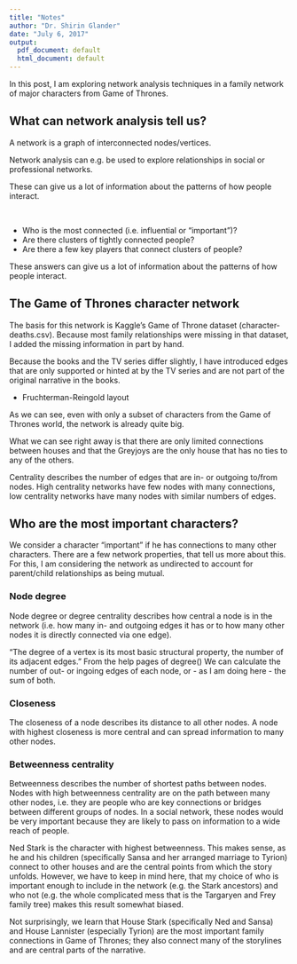 ```yaml
---
title: "Notes"
author: "Dr. Shirin Glander"
date: "July 6, 2017"
output:
  pdf_document: default
  html_document: default
---
```


In this post, I am exploring network analysis techniques in a family network of major characters from Game of Thrones.

## What can network analysis tell us?

A network is a graph of interconnected nodes/vertices.

Network analysis can e.g. be used to explore relationships in social or professional networks.

These can give us a lot of information about the patterns of how people interact.

<br>

- Who is the most connected (i.e. influential or “important”)?
- Are there clusters of tightly connected people?
- Are there a few key players that connect clusters of people?

These answers can give us a lot of information about the patterns of how people interact.

## The Game of Thrones character network

The basis for this network is Kaggle’s Game of Throne dataset (character-deaths.csv). Because most family relationships were missing in that dataset, I added the missing information in part by hand.

Because the books and the TV series differ slightly, I have introduced edges that are only supported or hinted at by the TV series and are not part of the original narrative in the books.

- Fruchterman-Reingold layout

As we can see, even with only a subset of characters from the Game of Thrones world, the network is already quite big. 

What we can see right away is that there are only limited connections between houses and that the Greyjoys are the only house that has no ties to any of the others.

Centrality describes the number of edges that are in- or outgoing to/from nodes. High centrality networks have few nodes with many connections, low centrality networks have many nodes with similar numbers of edges.

## Who are the most important characters?

We consider a character “important” if he has connections to many other characters. There are a few network properties, that tell us more about this. For this, I am considering the network as undirected to account for parent/child relationships as being mutual.

### Node degree
Node degree or degree centrality describes how central a node is in the network (i.e. how many in- and outgoing edges it has or to how many other nodes it is directly connected via one edge).

“The degree of a vertex is its most basic structural property, the number of its adjacent edges.” From the help pages of degree()
We can calculate the number of out- or ingoing edges of each node, or - as I am doing here - the sum of both.

### Closeness
The closeness of a node describes its distance to all other nodes. A node with highest closeness is more central and can spread information to many other nodes.

### Betweenness centrality
Betweenness describes the number of shortest paths between nodes. Nodes with high betweenness centrality are on the path between many other nodes, i.e. they are people who are key connections or bridges between different groups of nodes. In a social network, these nodes would be very important because they are likely to pass on information to a wide reach of people.

Ned Stark is the character with highest betweenness. This makes sense, as he and his children (specifically Sansa and her arranged marriage to Tyrion) connect to other houses and are the central points from which the story unfolds. However, we have to keep in mind here, that my choice of who is important enough to include in the network (e.g. the Stark ancestors) and who not (e.g. the whole complicated mess that is the Targaryen and Frey family tree) makes this result somewhat biased.

Not surprisingly, we learn that House Stark (specifically Ned and Sansa) and House Lannister (especially Tyrion) are the most important family connections in Game of Thrones; they also connect many of the storylines and are central parts of the narrative.




